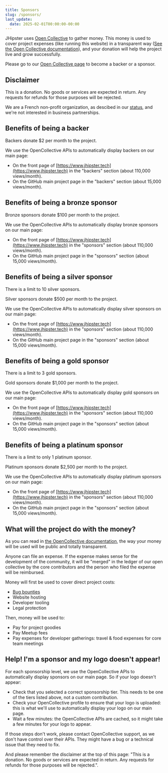 ```yaml
---
title: Sponsors
slug: /sponsors/
last_update:
  date: 2025-02-01T00:00:00-00:00
---
```


JHipster uses [Open Collective](https://opencollective.com/generator-jhipster) to gather money. This money is used to cover project expenses (like running this website) in a transparent way ([See the Open Collective documentation](https://opencollective.com/how-it-works)), and your donation will help the project live and grow successfully.

Please go to our [Open Collective page](https://opencollective.com/generator-jhipster) to become a backer or a sponsor.

## Disclaimer

This is a donation. No goods or services are expected in return. Any requests for refunds for those purposes will be rejected.

We are a French non-profit organization, as descibed in our [status](/association/), and we're not interested in business partnerships.

## Benefits of being a backer

Backers donate $2 per month to the project.

We use the OpenCollective APIs to automatically display backers on our main page:

- On the front page of [https://www.jhipster.tech](https://www.jhipster.tech) in the "backers" section (about 110,000 views/month).
- On the GitHub main project page in the "backers" section (about 15,000 views/month).


## Benefits of being a bronze sponsor

Bronze sponsors donate $100 per month to the project.

We use the OpenCollective APIs to automatically display bronze sponsors on our main page:

- On the front page of [https://www.jhipster.tech](https://www.jhipster.tech) in the "sponsors" section (about 110,000 views/month).
- On the GitHub main project page in the "sponsors" section (about 15,000 views/month).


## Benefits of being a silver sponsor

There is a limit to 10 silver sponsors.

Silver sponsors donate $500 per month to the project.

We use the OpenCollective APIs to automatically display silver sponsors on our main page:

- On the front page of [https://www.jhipster.tech](https://www.jhipster.tech) in the "sponsors" section (about 110,000 views/month).
- On the GitHub main project page in the "sponsors" section (about 15,000 views/month).


## Benefits of being a gold sponsor

There is a limit to 3 gold sponsors.

Gold sponsors donate $1,000 per month to the project.

We use the OpenCollective APIs to automatically display gold sponsors on our main page:

- On the front page of [https://www.jhipster.tech](https://www.jhipster.tech) in the "sponsors" section (about 110,000 views/month).
- On the GitHub main project page in the "sponsors" section (about 15,000 views/month).


## Benefits of being a platinum sponsor

There is a limit to only 1 platinum sponsor.

Platinum sponsors donate $2,500 per month to the project.

We use the OpenCollective APIs to automatically display platinum sponsors on our main page:

- On the front page of [https://www.jhipster.tech](https://www.jhipster.tech) in the "sponsors" section (about 110,000 views/month).
- On the GitHub main project page in the "sponsors" section (about 15,000 views/month).

## What will the project do with the money?

As you can read in [the OpenCollective documentation](https://docs.opencollective.com), the way your money will be used will be public and totally transparent.

Anyone can file an expense. If the expense makes sense for the development of the community, it will be "merged" in the ledger of our open collective by the core contributors and the person who filed the expense will be reimbursed.

Money will first be used to cover direct project costs:

- [Bug bounties](/bug-bounties)
- Website hosting
- Developer tooling
- Legal protection

Then, money will be used to:

- Pay for project goodies
- Pay Meetup fees
- Pay expenses for developer gatherings: travel & food expenses for core team meetings

## Help! I'm a sponsor and my logo doesn't appear!

For each sponsorship level, we use the OpenCollective APIs to automatically display sponsors on our main page. So if your logo doesn't appear:

- Check that you selected a correct sponsorship tier. This needs to be one of the tiers listed above, not a custom contribution.
- Check your OpenCollective profile to ensure that your logo is uploaded: this is what we'll use to automatically display your logo on our main page.
- Wait a few minutes: the OpenCollective APIs are cached, so it might take a few minutes for your logo to appear.

If those steps don't work, please contact OpenCollective support, as we don't have control over their APIs. They might have a bug or a technical issue that they need to fix.

And please remember the disclaimer at the top of this page: "This is a donation. No goods or services are expected in return. Any requests for refunds for those purposes will be rejected.".
